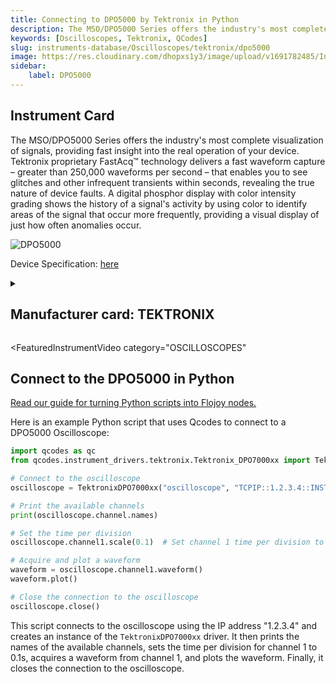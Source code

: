 ```yaml
---
title: Connecting to DPO5000 by Tektronix in Python
description: The MSO/DPO5000 Series offers the industry's most complete visualization of signals, providing fast insight into the real operation of your device. Tektronix proprietary FastAcq™ technology delivers a fast waveform capture – greater than 250,000 waveforms per second – that enables you to see glitches and other infrequent transients within seconds, revealing the true nature of device faults. A digital phosphor display with color intensity grading shows the history of a signal's activity by using color to identify areas of the signal that occur more frequently, providing a visual display of just how often anomalies occur.
keywords: [Oscilloscopes, Tektronix, QCodes] 
slug: instruments-database/Oscilloscopes/tektronix/dpo5000 
image: https://res.cloudinary.com/dhopxs1y3/image/upload/v1691782485/Instruments/Oscilloscopes/DPO5000/DPO5000.webp
sidebar:
    label: DPO5000 
---
```



## Instrument Card

The MSO/DPO5000 Series offers the industry's most complete visualization of signals, providing fast insight into the real operation of your device. Tektronix proprietary FastAcq™ technology delivers a fast waveform capture – greater than 250,000 waveforms per second – that enables you to see glitches and other infrequent transients within seconds, revealing the true nature of device faults. A digital phosphor display with color intensity grading shows the history of a signal's activity by using color to identify areas of the signal that occur more frequently, providing a visual display of just how often anomalies occur.

![DPO5000](https://res.cloudinary.com/dhopxs1y3/image/upload/v1691782485/Instruments/Oscilloscopes/DPO5000/DPO5000.webp)

Device Specification: [here](https://download.tek.com/datasheet/MSO5000-DPO5000-Mixed-Signal-Oscilloscope-Datasheet-9.pdf)

<details style={{ marginTop: "15px"}}>
<summary><h2 style={{display:'inline'}}>Manufacturer card: TEKTRONIX</h2></summary>

![TEKTRONIX](https://res.cloudinary.com/dhopxs1y3/image/upload/v1692806108/Instruments/Vendor%20Logos/Tektronix.png)

Tektronix, Inc., historically widely known as Tek, is an American company best known for manufacturing test and measurement devices such as [oscilloscopes](https://en.wikipedia.org/wiki/Oscilloscope), [logic analyzers](https://en.wikipedia.org/wiki/Logic_analyzer), and video and mobile test protocol equipment.

- Headquarters: USA
- Yearly Revenue (millions, USD): 5800
- Vendor Website: [here](https://www.tek.com/en)

</details>


<FeaturedInstrumentVideo
  category="OSCILLOSCOPES"
></FeaturedInstrumentVideo>

## Connect to the DPO5000 in Python

[Read our guide for turning Python scripts into Flojoy nodes.](https://docs.flojoy.ai/contribution/blocks/custom-flojoy-block/)



<Tabs>
<TabItem value="Flojoy" label="Flojoy" className="flojoy-instrument-tabs">

<SectionsCard category="OSCILLOSCOPES" manufacturer="Tektronix"></SectionsCard>

</TabItem>
<TabItem value="QCodes" label="QCodes">

Here is an example Python script that uses Qcodes to connect to a DPO5000 Oscilloscope:

```python
import qcodes as qc
from qcodes.instrument_drivers.tektronix.Tektronix_DPO7000xx import TektronixDPO7000xx

# Connect to the oscilloscope
oscilloscope = TektronixDPO7000xx("oscilloscope", "TCPIP::1.2.3.4::INSTR")

# Print the available channels
print(oscilloscope.channel.names)

# Set the time per division
oscilloscope.channel1.scale(0.1)  # Set channel 1 time per division to 0.1s

# Acquire and plot a waveform
waveform = oscilloscope.channel1.waveform()
waveform.plot()

# Close the connection to the oscilloscope
oscilloscope.close()
```

This script connects to the oscilloscope using the IP address "1.2.3.4" and creates an instance of the `TektronixDPO7000xx` driver. It then prints the names of the available channels, sets the time per division for channel 1 to 0.1s, acquires a waveform from channel 1, and plots the waveform. Finally, it closes the connection to the oscilloscope.

</TabItem>
</Tabs>